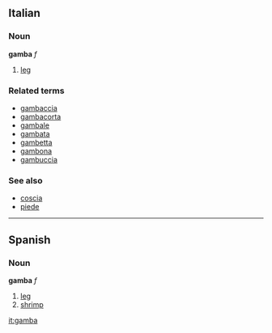 ==Italian==
===Noun===
'''gamba''' ''f''

# [[leg]]

===Related terms===
*[[gambaccia]]
*[[gambacorta]]
*[[gambale]]
*[[gambata]]
*[[gambetta]]
*[[gambona]]
*[[gambuccia]]

===See also===
*[[coscia]]
*[[piede]]

----
==Spanish==
===Noun===
'''gamba''' ''f''
#[[leg]]
#[[shrimp]]

[[it:gamba]]